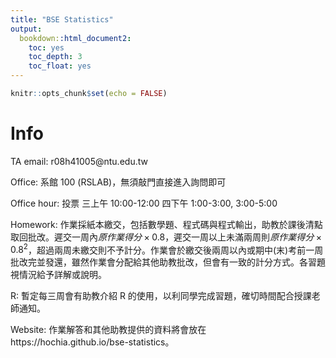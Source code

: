 ```yaml
---
title: "BSE Statistics"
output:
  bookdown::html_document2:
    toc: yes
    toc_depth: 3
    toc_float: yes
---
```


```r
knitr::opts_chunk$set(echo = FALSE)
```

# Info {-}

TA email: r08h41005@ntu.edu.tw

Office: 系館 100 (RSLAB)，無須敲門直接進入詢問即可

Office hour: 投票 三上午 10:00-12:00 四下午 1:00-3:00, 3:00-5:00

Homework: 作業採紙本繳交，包括數學題、程式碼與程式輸出，助教於課後清點取回批改。遲交一周內$原作業得分\times 0.8$，遲交一周以上未滿兩周則$原作業得分\times 0.8^2$，超過兩周未繳交則不予計分。作業會於繳交後兩周以內或期中(末)考前一周批改完並發還，雖然作業會分配給其他助教批改，但會有一致的計分方式。各習題視情況給予詳解或說明。

R: 暫定每三周會有助教介紹 R 的使用，以利同學完成習題，確切時間配合授課老師通知。

Website: 作業解答和其他助教提供的資料將會放在 https://hochia.github.io/bse-statistics。
